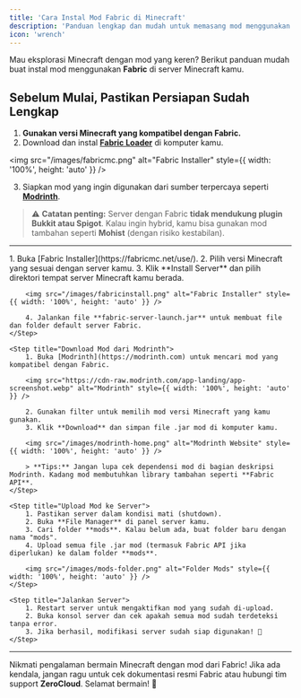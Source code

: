 ```yaml
---
title: 'Cara Instal Mod Fabric di Minecraft'
description: 'Panduan lengkap dan mudah untuk memasang mod menggunakan Fabric di server Minecraft.'
icon: 'wrench'
---
```


Mau eksplorasi Minecraft dengan mod yang keren? Berikut panduan mudah buat instal mod menggunakan **Fabric** di server Minecraft kamu.

## Sebelum Mulai, Pastikan Persiapan Sudah Lengkap

1. **Gunakan versi Minecraft yang kompatibel dengan Fabric.**
2. Download dan instal **[Fabric Loader](https://fabricmc.net/use/)** di komputer kamu.

<img src="/images/fabricmc.png" alt="Fabric Installer" style={{ width: '100%', height: 'auto' }} />

3. Siapkan mod yang ingin digunakan dari sumber terpercaya seperti **[Modrinth](https://modrinth.com)**.

> ⚠️ **Catatan penting:** Server dengan Fabric **tidak mendukung plugin Bukkit atau Spigot**. Kalau ingin hybrid, kamu bisa gunakan mod tambahan seperti **Mohist** (dengan risiko kestabilan).

---

<Steps>
    <Step title="Instal Fabric Loader di Server">
        1. Buka [Fabric Installer](https://fabricmc.net/use/).
        2. Pilih versi Minecraft yang sesuai dengan server kamu.
        3. Klik **Install Server** dan pilih direktori tempat server Minecraft kamu berada.

        <img src="/images/fabricinstall.png" alt="Fabric Installer" style={{ width: '100%', height: 'auto' }} />

        4. Jalankan file **fabric-server-launch.jar** untuk membuat file dan folder default server Fabric.
    </Step>

    <Step title="Download Mod dari Modrinth">
        1. Buka [Modrinth](https://modrinth.com) untuk mencari mod yang kompatibel dengan Fabric.

        <img src="https://cdn-raw.modrinth.com/app-landing/app-screenshot.webp" alt="Modrinth" style={{ width: '100%', height: 'auto' }} />

        2. Gunakan filter untuk memilih mod versi Minecraft yang kamu gunakan.
        3. Klik **Download** dan simpan file .jar mod di komputer kamu.

        <img src="/images/modrinth-home.png" alt="Modrinth Website" style={{ width: '100%', height: 'auto' }} />

        > **Tips:** Jangan lupa cek dependensi mod di bagian deskripsi Modrinth. Kadang mod membutuhkan library tambahan seperti **Fabric API**.
    </Step>

    <Step title="Upload Mod ke Server">
        1. Pastikan server dalam kondisi mati (shutdown).
        2. Buka **File Manager** di panel server kamu.
        3. Cari folder **mods**. Kalau belum ada, buat folder baru dengan nama "mods".
        4. Upload semua file .jar mod (termasuk Fabric API jika diperlukan) ke dalam folder **mods**.

        <img src="/images/mods-folder.png" alt="Folder Mods" style={{ width: '100%', height: 'auto' }} />
    </Step>

    <Step title="Jalankan Server">
        1. Restart server untuk mengaktifkan mod yang sudah di-upload.
        2. Buka konsol server dan cek apakah semua mod sudah terdeteksi tanpa error.
        3. Jika berhasil, modifikasi server sudah siap digunakan! 🚀
    </Step>
</Steps>

---

Nikmati pengalaman bermain Minecraft dengan mod dari Fabric! Jika ada kendala, jangan ragu untuk cek dokumentasi resmi Fabric atau hubungi tim support **ZeroCloud**. Selamat bermain! 🎉
